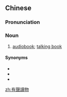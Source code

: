 {{also|有声读物}}
==Chinese==
{{zh-forms|s=有声读物|type=22}}

===Pronunciation===
{{zh-pron
|m=yǒushēng dúwù
|cat=n
}}

===Noun===
{{zh-noun}}

# [[audiobook]]; [[talking book]]

====Synonyms====
* {{zh-l|音像圖書}}
* {{zh-l|有聲書籍}}
* {{zh-l|有聲書}}

[[zh:有聲讀物]]